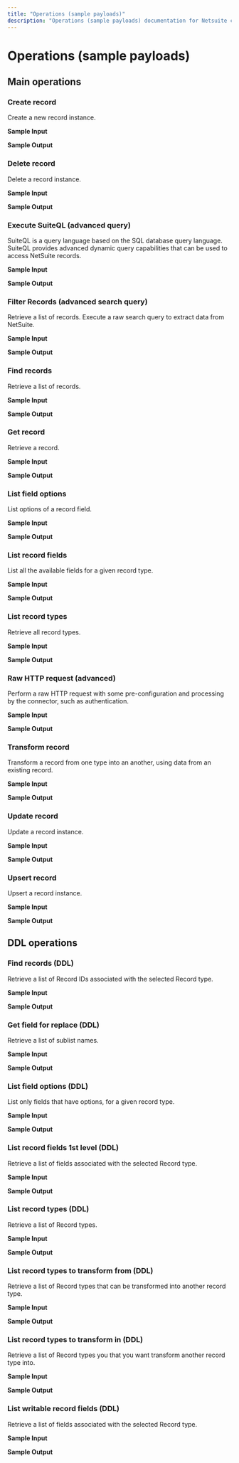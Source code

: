 ```yaml
---
title: "Operations (sample payloads)"
description: "Operations (sample payloads) documentation for Netsuite connector"
---
```


# Operations (sample payloads)

## Main operations

### Create record

Create a new record instance.

**Sample Input**

**Sample Output**

### Delete record

Delete a record instance.

**Sample Input**

**Sample Output**

### Execute SuiteQL (advanced query)

SuiteQL is a query language based on the SQL database query language. SuiteQL provides advanced dynamic query capabilities that can be used to access NetSuite records.

**Sample Input**

**Sample Output**

### Filter Records (advanced search query)

Retrieve a list of records. Execute a raw search query to extract data from NetSuite.

**Sample Input**

**Sample Output**

### Find records

Retrieve a list of records.

**Sample Input**

**Sample Output**

### Get record

Retrieve a record.

**Sample Input**

**Sample Output**

### List field options

List options of a record field.

**Sample Input**

**Sample Output**

### List record fields

List all the available fields for a given record type.

**Sample Input**

**Sample Output**

### List record types

Retrieve all record types.

**Sample Input**

**Sample Output**

### Raw HTTP request (advanced)

Perform a raw HTTP request with some pre-configuration and processing by the connector, such as authentication.

**Sample Input**

**Sample Output**

### Transform record

Transform a record from one type into an another, using data from an existing record.

**Sample Input**

**Sample Output**

### Update record

Update a record instance.

**Sample Input**

**Sample Output**

### Upsert record

Upsert a record instance.

**Sample Input**

**Sample Output**

## DDL operations

### Find records (DDL)

Retrieve a list of Record IDs associated with the selected Record type.

**Sample Input**

**Sample Output**

### Get field for replace (DDL)

Retrieve a list of sublist names.

**Sample Input**

**Sample Output**

### List field options (DDL)

List only fields that have options, for a given record type.

**Sample Input**

**Sample Output**

### List record fields 1st level (DDL)

Retrieve a list of fields associated with the selected Record type.

**Sample Input**

**Sample Output**

### List record types (DDL)

Retrieve a list of Record types.

**Sample Input**

**Sample Output**

### List record types to transform from (DDL)

Retrieve a list of Record types that can be transformed into another record type.

**Sample Input**

**Sample Output**

### List record types to transform in (DDL)

Retrieve a list of Record types you that you want transform another record type into.

**Sample Input**

**Sample Output**

### List writable record fields (DDL)

Retrieve a list of fields associated with the selected Record type.

**Sample Input**

**Sample Output**
